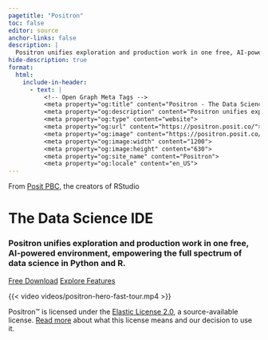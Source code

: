 ```yaml
---
pagetitle: "Positron"
toc: false
editor: source
anchor-links: false
description: |
  Positron unifies exploration and production work in one free, AI-powered environment, empowering the full spectrum of data science in Python and R.
hide-description: true
format:
  html:
    include-in-header:
      - text: |
          <!-- Open Graph Meta Tags -->
          <meta property="og:title" content="Positron - The Data Science IDE">
          <meta property="og:description" content="Positron unifies exploration and production work in one free, AI-powered environment, empowering the full spectrum of data science in Python and R.">
          <meta property="og:type" content="website">
          <meta property="og:url" content="https://positron.posit.co/">
          <meta property="og:image" content="https://positron.posit.co/images/index-positron-social-share.png">
          <meta property="og:image:width" content="1200">
          <meta property="og:image:height" content="630">
          <meta property="og:site_name" content="Positron">
          <meta property="og:locale" content="en_US">
---
```

<div class="index-section">

<!--Hero banner section-->

From [Posit PBC](https://posit.co/), the creators of RStudio

# The Data Science IDE

### Positron unifies exploration and production work in one free, AI-powered environment, empowering the full spectrum of data science in Python and R.

<a href="download.qmd" class="btn btn-outline-primary">Free Download</a>
<a href="features.qmd" class="btn btn-outline-primary">Explore Features</a>

{{< video videos/positron-hero-fast-tour.mp4 >}}

Positron™ is licensed under the [Elastic License 2.0](https://github.com/posit-dev/positron?tab=License-1-ov-file#readme), a source-available license. [Read more](licensing.qmd) about what this license means and our decision to use it.
</div>